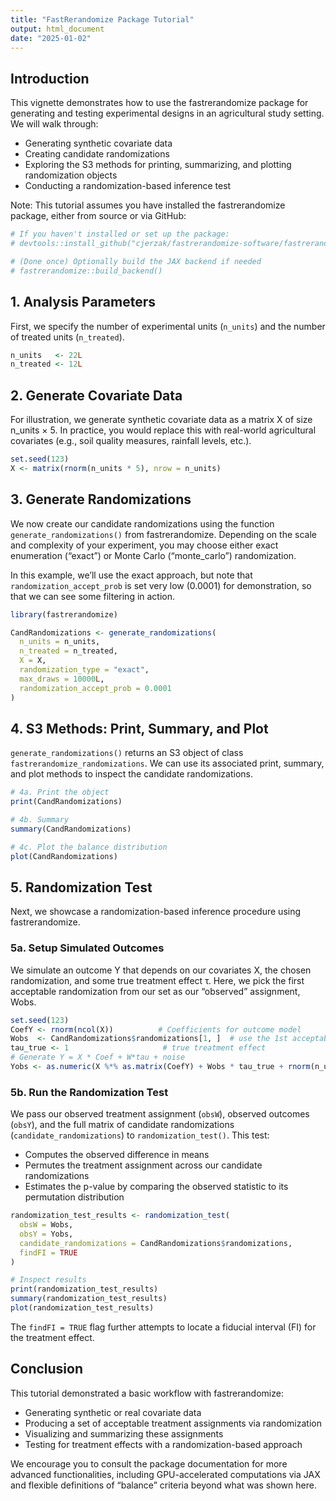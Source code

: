 ```yaml
---
title: "FastRerandomize Package Tutorial"
output: html_document
date: "2025-01-02"
---
```


## Introduction

This vignette demonstrates how to use the fastrerandomize package for generating and testing experimental designs in an agricultural study setting. We will walk through:

* Generating synthetic covariate data
* Creating candidate randomizations
* Exploring the S3 methods for printing, summarizing, and plotting randomization objects
* Conducting a randomization-based inference test

Note: This tutorial assumes you have installed the fastrerandomize package, either from source or via GitHub:

```r
# If you haven't installed or set up the package:
# devtools::install_github("cjerzak/fastrerandomize-software/fastrerandomize")

# (Done once) Optionally build the JAX backend if needed
# fastrerandomize::build_backend()
```

## 1. Analysis Parameters

First, we specify the number of experimental units (`n_units`) and the number of treated units (`n_treated`).

```r
n_units   <- 22L
n_treated <- 12L
```

## 2. Generate Covariate Data

For illustration, we generate synthetic covariate data as a matrix X of size n_units × 5. In practice, you would replace this with real-world agricultural covariates (e.g., soil quality measures, rainfall levels, etc.).

```r
set.seed(123)
X <- matrix(rnorm(n_units * 5), nrow = n_units)
```

## 3. Generate Randomizations

We now create our candidate randomizations using the function `generate_randomizations()` from fastrerandomize. Depending on the scale and complexity of your experiment, you may choose either exact enumeration ("exact") or Monte Carlo ("monte_carlo") randomization.

In this example, we'll use the exact approach, but note that `randomization_accept_prob` is set very low (0.0001) for demonstration, so that we can see some filtering in action.

```r
library(fastrerandomize)

CandRandomizations <- generate_randomizations(
  n_units = n_units,
  n_treated = n_treated,
  X = X,
  randomization_type = "exact", 
  max_draws = 10000L,
  randomization_accept_prob = 0.0001
)
```

## 4. S3 Methods: Print, Summary, and Plot

`generate_randomizations()` returns an S3 object of class `fastrerandomize_randomizations`. We can use its associated print, summary, and plot methods to inspect the candidate randomizations.

```r
# 4a. Print the object
print(CandRandomizations)

# 4b. Summary
summary(CandRandomizations)

# 4c. Plot the balance distribution
plot(CandRandomizations)
```

## 5. Randomization Test

Next, we showcase a randomization-based inference procedure using fastrerandomize.

### 5a. Setup Simulated Outcomes

We simulate an outcome Y that depends on our covariates X, the chosen randomization, and some true treatment effect τ. Here, we pick the first acceptable randomization from our set as our "observed" assignment, Wobs.

```r
set.seed(123)
CoefY <- rnorm(ncol(X))          # Coefficients for outcome model
Wobs  <- CandRandomizations$randomizations[1, ]  # use the 1st acceptable randomization
tau_true <- 1                     # true treatment effect
# Generate Y = X * Coef + W*tau + noise
Yobs <- as.numeric(X %*% as.matrix(CoefY) + Wobs * tau_true + rnorm(n_units, sd = 0.1))
```

### 5b. Run the Randomization Test

We pass our observed treatment assignment (`obsW`), observed outcomes (`obsY`), and the full matrix of candidate randomizations (`candidate_randomizations`) to `randomization_test()`. This test:

* Computes the observed difference in means
* Permutes the treatment assignment across our candidate randomizations
* Estimates the p-value by comparing the observed statistic to its permutation distribution

```r
randomization_test_results <- randomization_test(
  obsW = Wobs,
  obsY = Yobs,
  candidate_randomizations = CandRandomizations$randomizations,
  findFI = TRUE
)

# Inspect results
print(randomization_test_results)
summary(randomization_test_results)
plot(randomization_test_results)
```

The `findFI = TRUE` flag further attempts to locate a fiducial interval (FI) for the treatment effect.

## Conclusion

This tutorial demonstrated a basic workflow with fastrerandomize:

* Generating synthetic or real covariate data
* Producing a set of acceptable treatment assignments via randomization
* Visualizing and summarizing these assignments
* Testing for treatment effects with a randomization-based approach

We encourage you to consult the package documentation for more advanced functionalities, including GPU-accelerated computations via JAX and flexible definitions of "balance" criteria beyond what was shown here.